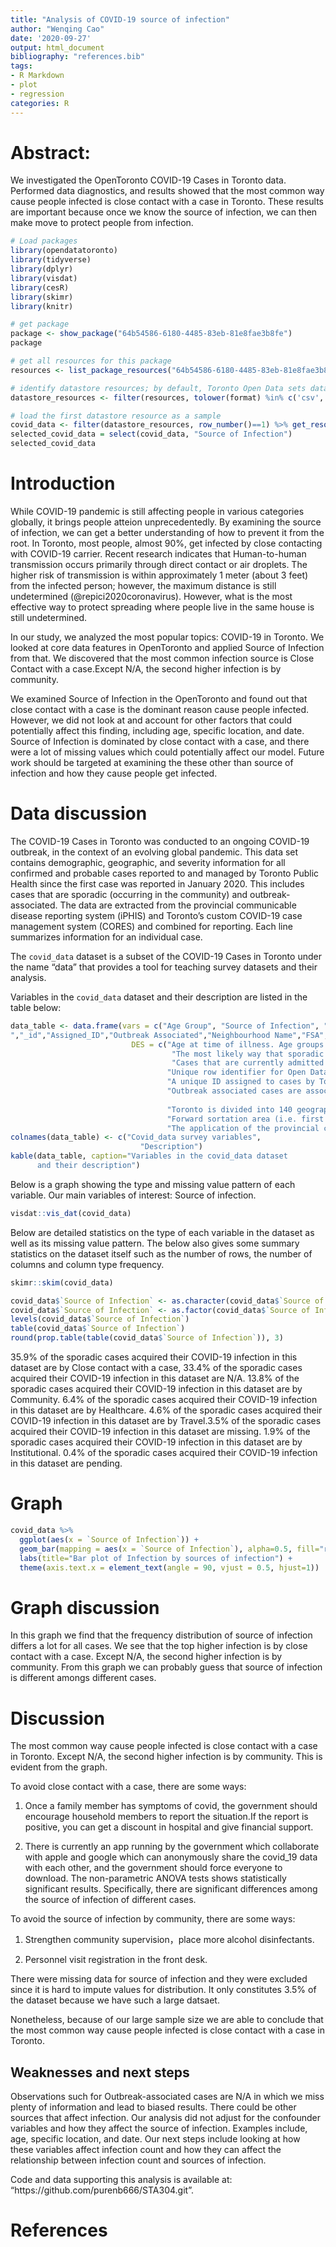 ```yaml
---
title: "Analysis of COVID-19 source of infection"
author: "Wenqing Cao"
date: '2020-09-27'
output: html_document
bibliography: "references.bib"
tags:
- R Markdown
- plot
- regression
categories: R
---
```


# Abstract: 

We investigated the OpenToronto COVID-19 Cases in Toronto data. Performed data diagnostics, and results showed that the most common way cause people infected is close contact with a case in Toronto. These results are important because once we know the source of infection, we can then make move to protect people from infection.

```r
# Load packages
library(opendatatoronto)
library(tidyverse)
library(dplyr)
library(visdat)
library(cesR)
library(skimr)
library(knitr)
```

```r
# get package
package <- show_package("64b54586-6180-4485-83eb-81e8fae3b8fe")
package

# get all resources for this package
resources <- list_package_resources("64b54586-6180-4485-83eb-81e8fae3b8fe")

# identify datastore resources; by default, Toronto Open Data sets datastore resource format to CSV for non-geospatial and GeoJSON for geospatial resources
datastore_resources <- filter(resources, tolower(format) %in% c('csv', 'geojson'))

# load the first datastore resource as a sample
covid_data <- filter(datastore_resources, row_number()==1) %>% get_resource()
selected_covid_data = select(covid_data, "Source of Infection")
selected_covid_data
```

# Introduction

While COVID-19 pandemic is still affecting people in various categories globally, it brings people atteion unprecedentedly. By examining the source of infection, we can get a better understanding of how to prevent it from the root. In Toronto, most people, almost 90%, get infected by close contacting with COVID-19 carrier. Recent research indicates that Human-to-human transmission occurs primarily through direct contact or air droplets. The higher risk of transmission is within approximately 1 meter (about 3 feet) from the infected person; however, the maximum distance is still undetermined (@repici2020coronavirus). However, what is the most effective way to protect spreading where people live in the same house is still undetermined.

In our study, we analyzed the most popular topics: COVID-19 in Toronto. We looked at core data features in OpenToronto and applied Source of Infection from that. We discovered that the most common infection source is Close Contact with a case.Except N/A, the second higher infection is by community.

We examined Source of Infection in the OpenToronto and found out that close contact with a case is the dominant reason cause people infected. However, we did not look at and account for other factors that could potentially affect this finding, including age, specific location, and date. Source of Infection is dominated by close contact with a case, and there were a lot of missing values which could potentially affect our model. Future work should be targeted at examining the these other than source of infection and how they cause people get infected.

# Data discussion

The COVID-19 Cases in Toronto was conducted to an ongoing COVID-19 outbreak, in the context of an evolving global pandemic.  This data set contains demographic, geographic, and severity information for all confirmed and probable cases reported to and managed by Toronto Public Health since the first case was reported in January 2020. This includes cases that are sporadic (occurring in the community) and outbreak-associated. The data are extracted from the provincial communicable disease reporting system (iPHIS) and Toronto's custom COVID-19 case management system (CORES) and combined for reporting. Each line summarizes information for an individual case.

The `covid_data` dataset is a subset of the COVID-19 Cases in Toronto under the name "data" that provides a tool for teaching survey datasets and their analysis.

Variables in the `covid_data` dataset and their description are listed in the table below:

```r
data_table <- data.frame(vars = c("Age Group", "Source of Infection", "Currently in ICU	
","_id","Assigned_ID","Outbreak Associated","Neighbourhood Name","FSA","Classification"),
                           DES = c("Age at time of illness. Age groups (in years): ≤19, 20-29, 30-39, 40-49, 50-59, 60-69, 70-79, 80-89, 90+, unknown (blank)", 
                                    "The most likely way that sporadic cases acquired their COVID-19 infection.", 
                                    "Cases that are currently admitted to the intensive care unit (ICU)",
                                   "Unique row identifier for Open Data database",
                                   "A unique ID assigned to cases by Toronto Public Health for the purposes of posting to Open Data, to allow for tracking of specific cases.",
                                   "Outbreak associated cases are associated with outbreaks of COVID-19 in Toronto healthcare institutions and healthcare settings (e.g. long-term care homes, retirement homes, hospitals, etc.) and other Toronto congregate settings (such as homeless shelters).",
                                   
                                   "Toronto is divided into 140 geographically distinct neighborhoods that were established to help government and community agencies with local planning by providing socio-economic data for a meaningful geographic area. Please note that client postal code information is mapped to the most up-to-date census tract (CT) and neighbourhood information available from the city. As a result, neighbourhood information is not available for those with missing postal code or when postal code could not be mapped/linked to a CT.",
                                   "Forward sortation area (i.e. first three characters of postal code) based on the case's primary home address. FSA values are generated from client postal codes. One FSA can span multiple neighbourhoods.",
                                   "The application of the provincial case definition to categorize the cases as confirmed or probable, according to standard criteria."))
colnames(data_table) <- c("Covid_data survey variables", 
                             "Description")
kable(data_table, caption="Variables in the covid_data dataset 
      and their description")
```

Below is a graph showing the type and missing value pattern of each variable. Our main variables of interest: Source of infection.

```r
visdat::vis_dat(covid_data) 
```

Below are detailed statistics on the type of each variable in the dataset as well as its missing value pattern. The below also gives some summary statistics on the dataset itself such as the number of rows, the number of columns and column type frequency.

```r
skimr::skim(covid_data)
```

```r
covid_data$`Source of Infection` <- as.character(covid_data$`Source of Infection`)
covid_data$`Source of Infection` <- as.factor(covid_data$`Source of Infection`)
levels(covid_data$`Source of Infection`)
table(covid_data$`Source of Infection`)
round(prop.table(table(covid_data$`Source of Infection`)), 3)
```

35.9% of the sporadic cases acquired their COVID-19 infection in this dataset are by Close contact with a case, 33.4% of the sporadic cases acquired their COVID-19 infection in this dataset are N/A. 13.8% of the sporadic cases acquired their COVID-19 infection in this dataset are by Community. 6.4% of the sporadic cases acquired their COVID-19 infection in this dataset are by Healthcare. 4.6% of the sporadic cases acquired their COVID-19 infection in this dataset are by Travel.3.5% of the sporadic cases acquired their COVID-19 infection in this dataset are missing. 1.9% of the sporadic cases acquired their COVID-19 infection in this dataset are by Institutional. 0.4% of the sporadic cases acquired their COVID-19 infection in this dataset are pending.

# Graph

```r
covid_data %>% 
  ggplot(aes(x = `Source of Infection`)) +
  geom_bar(mapping = aes(x = `Source of Infection`), alpha=0.5, fill="red") + 
  labs(title="Bar plot of Infection by sources of infection") + 
  theme(axis.text.x = element_text(angle = 90, vjust = 0.5, hjust=1))
```

# Graph discussion

In this graph we find that the frequency distribution of source of infection differs a lot for all cases. We see that the top higher infection is by close contact with a case. Except N/A, the second higher infection is by community. From this graph we can probably guess that source of infection is different amongs different cases.

# Discussion

The most common way cause people infected is close contact with a case in Toronto. Except N/A, the second higher infection is by community. This is evident from the graph. 

To avoid close contact with a case, there are some ways:

1. Once a family member has symptoms of covid, the government should encourage household members to report the situation.If the report is positive, you can get a discount in hospital and give financial support.

2. There is currently an app running by the government which collaborate with apple and google which can anonymously share the covid_19 data with each other, and the government should force everyone to download.
The non-parametric ANOVA tests shows statistically significant results. Specifically, there are significant differences among the source of infection of different cases. 

To avoid the source of infection by community, there are some ways:

1. Strengthen community supervision，place more alcohol disinfectants.

2. Personnel visit registration in the front desk.

There were missing data for source of infection and they were excluded since it is hard to impute values for distribution. It only constitutes 3.5% of the dataset because we have such a large datsaet. 

Nonetheless, because of our large sample size we are able to conclude that the most common way cause people infected is close contact with a case in Toronto.

## Weaknesses and next steps

Observations such for Outbreak-associated cases are N/A in which we miss plenty of information and lead to biased results. There could be other sources that affect infection. Our analysis did not adjust for the confounder variables and how they affect the source of infection. Examples include, age, specific location, and date. Our next steps include looking at how these variables affect infection count and how they can affect the relationship between infection count and sources of infection. 

Code and data supporting this analysis is available at: "https://github.com/purenb666/STA304.git".

# References


